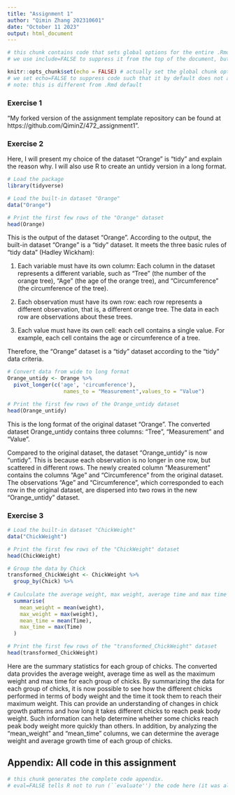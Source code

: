 ```yaml
---
title: "Assignment 1"
author: "Qimin Zhang 202310601"
date: "October 11 2023"
output: html_document
---
```


```r
# this chunk contains code that sets global options for the entire .Rmd. 
# we use include=FALSE to suppress it from the top of the document, but it will still appear in the appendix. 

knitr::opts_chunk$set(echo = FALSE) # actually set the global chunk options. 
# we set echo=FALSE to suppress code such that it by default does not appear throughout the document. 
# note: this is different from .Rmd default
```

### Exercise 1

“My forked version of the assignment template repository can be found at https://github.com/QiminZ/472_assignment1".

### Exercise 2 

Here, I will present my choice of the dataset "Orange" is "tidy" and explain the reason why. I will also use R to create an untidy version in a long format.

```r

# Load the package
library(tidyverse)

# Load the built-in dataset "Orange"
data("Orange")

# Print the first few rows of the "Orange" dataset
head(Orange)

```

This is the output of the dataset "Orange". According to the output, the built-in dataset "Orange" is a "tidy" dataset. It meets the three basic rules of "tidy data" (Hadley Wickham):

1. Each variable must have its own column: Each column in the dataset represents a different variable, such as "Tree" (the number of the orange tree), "Age" (the age of the orange tree), and "Circumference" (the circumference of the tree).

2. Each observation must have its own row: each row represents a different observation, that is, a different orange tree. The data in each row are observations about these trees.

3. Each value must have its own cell: each cell contains a single value. For example, each cell contains the age or circumference of a tree.

Therefore, the "Orange" dataset is a "tidy" dataset according to the "tidy" data criteria.

```r

# Convert data from wide to long format
Orange_untidy <- Orange %>%
  pivot_longer(c('age', 'circumference'),
                  names_to = "Measurement",values_to = "Value")

# Print the first few rows of the Orange_untidy dataset
head(Orange_untidy)
```

This is the long format of the original dataset "Orange". The converted dataset Orange_untidy contains three columns: "Tree", "Measurement" and "Value".

Compared to the original dataset, the dataset "Orange_untidy" is now "untidy". This is because each observation is no longer in one row, but scattered in different rows. The newly created column "Measurement" contains the columns "Age" and "Circumference" from the original dataset. The observations "Age" and "Circumference", which corresponded to each row in the original dataset, are dispersed into two rows in the new "Orange_untidy" dataset.

### Exercise 3

```r

# Load the built-in dataset "ChickWeight"
data("ChickWeight")

# Print the first few rows of the "ChickWeight" dataset
head(ChickWeight)

# Group the data by Chick
transformed_ChickWeight <- ChickWeight %>%
  group_by(Chick) %>%
  
# Caulculate the average weight, max weight, average time and max time for each group
  summarise(
    mean_weight = mean(weight),
    max_weight = max(weight),
    mean_time = mean(Time),
    max_time = max(Time)
  )

# Print the first few rows of the "transformed_ChickWeight" dataset
head(transformed_ChickWeight)
```

Here are the summary statistics for each group of chicks. The converted data provides the average weight, average time as well as the maximum weight and max time for each group of chicks. By summarizing the data for each group of chicks, it is now possible to see how the different chicks performed in terms of body weight and the time it took them to reach their maximum weight. This can provide an understanding of changes in chick growth patterns and how long it takes different chicks to reach peak body weight. Such information can help determine whether some chicks reach peak body weight more quickly than others. In addition, by analyzing the "mean_weight" and "mean_time" columns, we can determine the average weight and average growth time of each group of chicks.

## Appendix: All code in this assignment

```r
# this chunk generates the complete code appendix. 
# eval=FALSE tells R not to run (``evaluate'') the code here (it was already run before).
```
